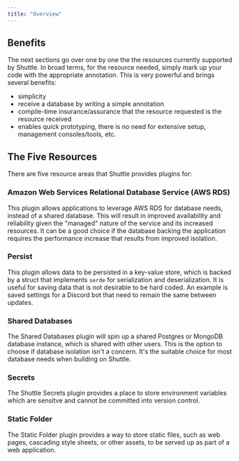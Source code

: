 ```yaml
---
title: "Overview"
---
```


## Benefits

The next sections go over one by one the the resources currently supported by Shuttle. In broad terms, for the resource needed, simply mark up your code with the appropriate annotation. This is very powerful and brings several benefits:

- simplicity
- receive a database by writing a simple annotation
- compile-time insurance/assurance that the resource requested is the resource received
- enables quick prototyping, there is no need for extensive setup, management consoles/tools, etc.

## The Five Resources

There are five resource areas that Shuttle provides plugins for:

### Amazon Web Services Relational Database Service (AWS RDS)

This plugin allows applications to leverage AWS RDS for database needs, instead of a shared database. This will result in improved availability and reliability given the "managed" nature of the service and its increased resources. It can be a good choice if the database backing the application requires the performance increase that results from improved isolation. 

### Persist

This plugin allows data to be persisted in a key-value store, which is backed by a struct that implements `serde` for serialization and deserialization. It is useful for saving data that is not desirable to be hard coded. An example is saved settings for a Discord bot that need to remain the same between updates.

### Shared Databases

The Shared Databases plugin will spin up a shared Postgres or MongoDB database instance, which is shared with other users.  This is the option to choose if database isolation isn't a concern. It's the suitable choice for most database needs when building on Shuttle.

### Secrets

The Shuttle Secrets plugin provides a place to store environment variables which are sensitve and cannot be committed into version control.

### Static Folder

The Static Folder plugin provides a way to store static files, such as web pages, cascading style sheets, or other assets, to be served up as part of a web application.